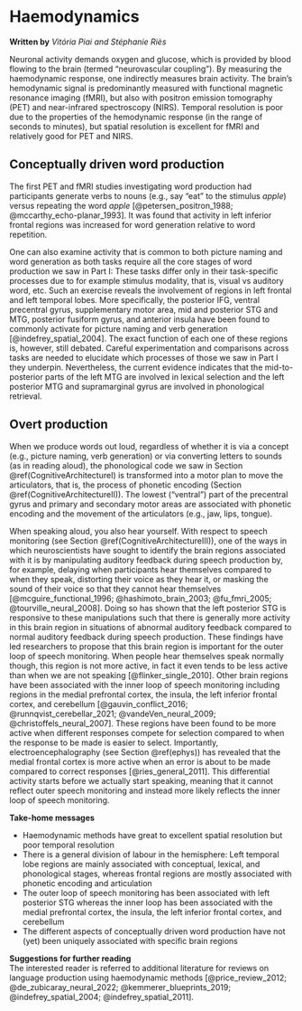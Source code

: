 # Haemodynamics {#haemo}
__Written by__ _Vitória Piai and Stéphanie Riès_  
<!--__Reviewed by__ _someone_ -->

Neuronal activity demands oxygen and glucose, which is provided by blood flowing to the brain (termed "neurovascular coupling"). By measuring the haemodynamic response, one indirectly measures brain activity. The brain's hemodynamic signal is predominantly measured with functional magnetic resonance imaging (fMRI), but also with positron emission tomography (PET) and near-infrared spectroscopy (NIRS). Temporal resolution is poor due to the properties of the hemodynamic response (in the range of seconds to minutes), but spatial resolution is excellent for fMRI and relatively good for PET and NIRS. 
 

## Conceptually driven word production
The first PET and fMRI studies investigating word production had participants generate verbs to nouns (e.g., say "eat" to the stimulus _apple_) versus repeating the word _apple_ [@petersen_positron_1988; @mccarthy_echo-planar_1993]. It was found that activity in left inferior frontal regions was increased for word generation relative to word repetition. 

One can also examine activity that is common to both picture naming and word generation as both tasks require all the core stages of word production we saw in Part I: These tasks differ only in their task-specific processes due to for example stimulus modality, that is, visual vs auditory word, etc. Such an exercise reveals the involvement of regions in left frontal and left temporal lobes. More specifically, the posterior IFG, ventral precentral gyrus, supplementary motor area, mid and posterior STG and MTG, posterior fusiform gyrus, and anterior insula have been found to commonly activate for picture naming and verb generation [@indefrey_spatial_2004]. The exact function of each one of these regions is, however, still debated. Careful experimentation and comparisons across tasks are needed to elucidate which processes of those we saw in Part I they underpin. Nevertheless, the current evidence indicates that the mid-to-posterior parts of the left MTG are involved in lexical selection and the left posterior MTG and supramarginal gyrus are involved in phonological retrieval.   


## Overt production
When we produce words out loud, regardless of whether it is via a concept (e.g., picture naming, verb generation) or via converting letters to sounds (as in reading aloud), the phonological code we saw in Section \@ref(CognitiveArchitectureI) is transformed into a motor plan to move the articulators, that is, the process of phonetic encoding (Section \@ref(CognitiveArchitectureII)).  The lowest ("ventral") part of the precentral gyrus and primary and secondary motor areas are associated with phonetic encoding and the movement of the articulators (e.g., jaw, lips, tongue).

When speaking aloud, you also hear yourself. With respect to speech monitoring (see Section \@ref(CognitiveArchitectureIII)), one of the ways in which neuroscientists have sought to identify the brain regions associated with it is by manipulating auditory feedback during speech production by, for example, delaying when participants hear themselves compared to when they speak, distorting their voice as they hear it, or masking the sound of their voice so that they cannot hear themselves [@mcguire_functional_1996; @hashimoto_brain_2003; @fu_fmri_2005; @tourville_neural_2008]. Doing so has shown that the left posterior STG is responsive to these manipulations such that there is generally more activity in this brain region in situations of abnormal auditory feedback compared to normal auditory feedback during speech production. These findings have led researchers to propose that this brain region is important for the outer loop of speech monitoring. When people hear themselves speak normally though, this region is not more active, in fact it even tends to be less active than when we are not speaking [@flinker_single_2010]. Other brain regions have been associated with the inner loop of speech monitoring including regions in the medial prefrontal cortex, the insula, the left inferior frontal cortex, and cerebellum [@gauvin_conflict_2016; @runnqvist_cerebellar_2021; @vandeVen_neural_2009; @christoffels_neural_2007]. These regions have been found to be more active when different responses compete for selection compared to when the response to be made is easier to select. Importantly, electroencephalography (see Section \@ref(ephys)) has revealed that the medial frontal cortex is more active when an error is about to be made compared to correct responses [@ries_general_2011]. This differential activity starts before we actually start speaking, meaning that it cannot reflect outer speech monitoring and instead more likely reflects the inner loop of speech monitoring.


:::insum
__Take-home messages__  

* Haemodynamic methods have great to excellent spatial resolution but poor temporal resolution  
* There is a general division of labour in the hemisphere: Left temporal lobe regions are mainly associated with conceptual, lexical, and phonological stages, whereas frontal regions are mostly associated with phonetic encoding and articulation  
* The outer loop of speech monitoring has been associated with left posterior STG whereas the inner loop has been associated with the medial prefrontal cortex, the insula, the left inferior frontal cortex, and cerebellum    
* The different aspects of conceptually driven word production have not (yet) been uniquely associated with specific brain regions  
:::


:::reading
__Suggestions for further reading__  
The interested reader is referred to additional literature for reviews on language production using haemodynamic methods [@price_review_2012; @de_zubicaray_neural_2022; @kemmerer_blueprints_2019; @indefrey_spatial_2004; @indefrey_spatial_2011].
:::


